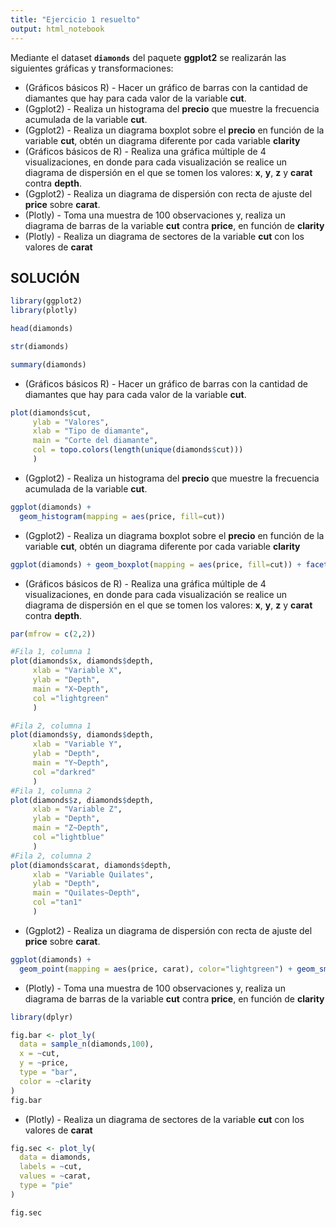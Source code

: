 ```yaml
---
title: "Ejercicio 1 resuelto"
output: html_notebook
---
```


Mediante el dataset **`diamonds`** del paquete **ggplot2** se realizarán las siguientes gráficas y transformaciones:

* (Gráficos básicos R) - Hacer un gráfico de barras con la cantidad de diamantes que hay para cada valor de la variable **cut**.
* (Ggplot2) - Realiza un histograma del **precio** que muestre la frecuencia acumulada de la variable **cut**.
* (Ggplot2) - Realiza un diagrama boxplot sobre el **precio** en función de la variable **cut**, obtén un diagrama diferente por cada variable **clarity**
* (Gráficos básicos de R) - Realiza una gráfica múltiple de 4 visualizaciones, en donde para cada visualización se realice un diagrama de dispersión en el que se tomen los valores: **x**, **y**, **z** y **carat** contra **depth**.
* (Ggplot2) - Realiza un diagrama de dispersión con recta de ajuste del **price** sobre **carat**.
* (Plotly) - Toma una muestra de 100 observaciones y, realiza un diagrama de barras de la variable **cut** contra **price**, en función de **clarity**
* (Plotly) - Realiza un diagrama de sectores de la variable **cut** con los valores de **carat**

## SOLUCIÓN

```r
library(ggplot2)
library(plotly)
```

```r
head(diamonds)
```
```r
str(diamonds)
```
```r
summary(diamonds)
```
* (Gráficos básicos R) - Hacer un gráfico de barras con la cantidad de diamantes que hay para cada valor de la variable **cut**.
```r
plot(diamonds$cut,
     ylab = "Valores",
     xlab = "Tipo de diamante",
     main = "Corte del diamante",
     col = topo.colors(length(unique(diamonds$cut)))
     )
```
* (Ggplot2) - Realiza un histograma del **precio** que muestre la frecuencia acumulada de la variable **cut**.
```r
ggplot(diamonds) + 
  geom_histogram(mapping = aes(price, fill=cut))
```
* (Ggplot2) - Realiza un diagrama boxplot sobre el **precio** en función de la variable **cut**, obtén un diagrama diferente por cada variable **clarity**
```r
ggplot(diamonds) + geom_boxplot(mapping = aes(price, fill=cut)) + facet_wrap(~clarity)
```
* (Gráficos básicos de R) - Realiza una gráfica múltiple de 4 visualizaciones, en donde para cada visualización se realice un diagrama de dispersión en el que se tomen los valores: **x**, **y**, **z** y **carat** contra **depth**.
```r
par(mfrow = c(2,2))

#Fila 1, columna 1
plot(diamonds$x, diamonds$depth,
     xlab = "Variable X",
     ylab = "Depth",
     main = "X~Depth",
     col ="lightgreen"
     )

#Fila 2, columna 1
plot(diamonds$y, diamonds$depth,
     xlab = "Variable Y",
     ylab = "Depth",
     main = "Y~Depth",
     col ="darkred"
     )
#Fila 1, columna 2
plot(diamonds$z, diamonds$depth,
     xlab = "Variable Z",
     ylab = "Depth",
     main = "Z~Depth",
     col ="lightblue"
     )
#Fila 2, columna 2
plot(diamonds$carat, diamonds$depth,
     xlab = "Variable Quilates",
     ylab = "Depth",
     main = "Quilates~Depth",
     col ="tan1"
     )
```
* (Ggplot2) - Realiza un diagrama de dispersión con recta de ajuste del **price** sobre **carat**.
```r
ggplot(diamonds) + 
  geom_point(mapping = aes(price, carat), color="lightgreen") + geom_smooth(aes(price,carat), method = lm)
```
* (Plotly) - Toma una muestra de 100 observaciones y, realiza un diagrama de barras de la variable **cut** contra **price**, en función de **clarity**

```r
library(dplyr)

fig.bar <- plot_ly(
  data = sample_n(diamonds,100),
  x = ~cut,
  y = ~price,
  type = "bar",
  color = ~clarity
)
fig.bar
```
* (Plotly) - Realiza un diagrama de sectores de la variable **cut** con los valores de **carat**
```r
fig.sec <- plot_ly(
  data = diamonds,
  labels = ~cut,
  values = ~carat,
  type = "pie"
)

fig.sec
```



